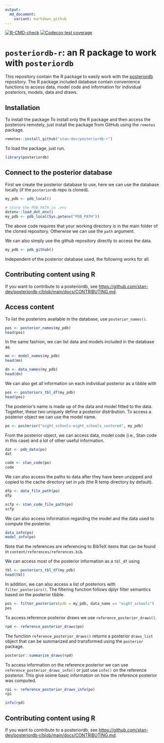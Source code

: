 ```yaml
---
output:
  md_document:
    variant: markdown_github
---
```


<!-- README.md is generated from README.Rmd. Please edit that file -->

<!-- badges: start -->
[![R-CMD-check](https://github.com/stan-dev/posteriordb-r/actions/workflows/check-release.yaml/badge.svg)](https://github.com/stan-dev/posteriordb-r/actions/workflows/check-release.yaml) [![Codecov test coverage](https://codecov.io/gh/stan-dev/posteriordb-r/branch/main/graph/badge.svg)](https://codecov.io/gh/stan-dev/posteriordb-r?branch=main)
<!-- badges: end -->

# `posteriordb-r`: an R package to work with `posteriordb`

This repository contain the R package to easily work with the [posteriordb](https://github.com/stan-dev/posteriordb) repository. The R package included database contain convenience functions to access data, model code and information for individual posteriors, models, data and draws.


## Installation

To install the package
To install only the R package and then access the posteriors remotely, just install the package from GitHub using the `remotes` package.

```r
remotes::install_github("stan-dev/posteriordb-r")
```

To load the package, just run.

```r
library(posteriordb)
```

## Connect to the posterior database

First we create the posterior database to use, here we can use the database locally (if the `posteriordb` repo is cloned).

```r
my_pdb <- pdb_local()
```

```r
# Store the PDB_PATH in .env
dotenv::load_dot_env()
my_pdb <- pdb_local(Sys.getenv("PDB_PATH"))
```

The above code requires that your working directory is in the main folder of the cloned repository. Otherwise we can use the `path` argument.

We can also simply use the github repository directly to access the data.

```r
my_pdb <- pdb_github()
```

Independent of the posterior database used, the following works for all.

## Contributing content using R

If you want to contribute to a posteriordb, see [https://github.com/stan-dev/posteriordb-r/blob/main/docs/CONTRIBUTING.md](docs/CONTRIBUTING.md).

## Access content

To list the posteriors available in the database, use `posterior_names()`.

```r
pos <- posterior_names(my_pdb)
head(pos)
```

In the same fashion, we can list data and models included in the database as

```r
mn <- model_names(my_pdb)
head(mn)

dn <- data_names(my_pdb)
head(dn)
```

We can also get all information on each individual posterior as a tibble with

```r
pos <- posteriors_tbl_df(my_pdb)
head(pos)
```

The posterior's name is made up of the data and model fitted
to the data. Together, these two uniquely define a posterior distribution.
To access a posterior object we can use the model name.

```r
po <- posterior("eight_schools-eight_schools_centered", my_pdb)
```

From the posterior object, we can access data, model code (i.e., Stan code
in this case) and a lot of other useful information.

```r
dat <- pdb_data(po)
dat

code <- stan_code(po)
code
```

We can also access the paths to data after they have been unzipped and copied to the cache directory set in `pdb` (the R temp directory by default).

```r
dfp <- data_file_path(po)
dfp

scfp <- stan_code_file_path(po)
scfp
```

We can also access information regarding the model and the data used to compute the posterior.

```r
data_info(po)
model_info(po)
```

Note that the references are referencing to BibTeX items that can be found in `content/references/references.bib`.

We can access most of the posterior information as a `tbl_df` using

```r
tbl <- posteriors_tbl_df(my_pdb)
head(tbl)
```

In addition, we can also access a list of posteriors with `filter_posteriors()`. The filtering function follows dplyr filter semantics based on the posterior tibble.

```r
pos <- filter_posteriors(pdb = my_pdb, data_name == "eight_schools")
pos
```

To access reference posterior draws we use `reference_posterior_draws()`.

```r
rpd <- reference_posterior_draws(po)
```

The function `reference_posterior_draws()` returns a posterior `draws_list` object that can be summarized and transformed using the `posterior` package.

```r
posterior::summarize_draws(rpd)
```

To access information on the reference posterior we can use `reference_posterior_draws_info()` or just use `info()` on the reference posterior. This give soime basic information on how the reference posterior was computed.

```r
rpi <- reference_posterior_draws_info(po)
rpi

info(rpd)
```

## Contributing content using R

If you want to contribute to a posteriordb, see [https://github.com/stan-dev/posteriordb-r/blob/main/docs/CONTRIBUTING.md](docs/CONTRIBUTING.md).

